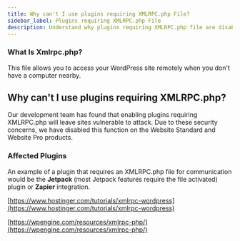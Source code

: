 ```yaml
---
title: Why can't I use plugins requiring XMLRPC.php File?
sidebar_label: Plugins requiring XMLRPC.php File
description: Understand why plugins requiring XMLRPC.php file are disabled in Website Standard and Website Pro products
---
```


### **What Is Xmlrpc.php?**

This file allows you to access your WordPress site remotely when you don't have a computer nearby.

## **Why can't I use plugins requiring XMLRPC.php?**

Our development team has found that enabling plugins requiring XMLRPC.php will leave sites vulnerable to attack. Due to these security concerns, we have disabled this function on the Website Standard and Website Pro products.

### **Affected Plugins**

An example of a plugin that requires an XMLRPC.php file for communication would be the **Jetpack** (most Jetpack features require the file activated) plugin or **Zapier** integration.

[https://www.hostinger.com/tutorials/xmlrpc-wordpress](https://www.hostinger.com/tutorials/xmlrpc-wordpress)

[https://wpengine.com/resources/xmlrpc-php/](https://wpengine.com/resources/xmlrpc-php/)